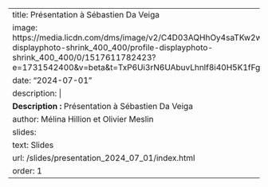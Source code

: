 ---
title: Présentation à Sébastien Da Veiga
image: https://media.licdn.com/dms/image/v2/C4D03AQHhOy4saTKw2w/profile-displayphoto-shrink_400_400/profile-displayphoto-shrink_400_400/0/1517611782423?e=1731542400&v=beta&t=TxP6Ui3rN6UAbuvLhnlf8i40H5K1fFgokt0GvEsWNSg
date: "2024-07-01"
description: |
  <b>Description :</b> Présentation à Sébastien Da Veiga
author: Mélina Hillion et Olivier Meslin
slides:
  text: Slides
  url: /slides/presentation_2024_07_01/index.html
order: 1
---
